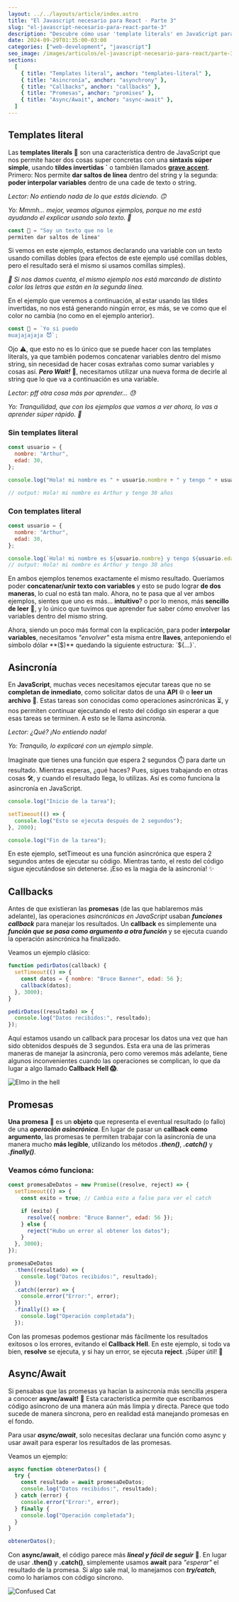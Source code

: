 ```yaml
---
layout: ../../layouts/article/index.astro
title: "El Javascript necesario para React - Parte 3"
slug: "el-javascript-necesario-para-react-parte-3"
description: "Descubre cómo usar 'template literals' en JavaScript para concatenar strings y variables de forma intuitiva. Aprende sobre 'asincronía', 'callbacks', 'promesas' y 'async/await' para manejar operaciones que tardan en completarse sin bloquear tu código. ¡Simplifica tu código JavaScript!"
date: 2024-09-29T01:35:00-03:00
categories: ["web-development", "javascript"]
seo_image: /images/articulos/el-javascript-necesario-para-react/parte-3/el-javascript-necesario-para-react-parte-3.webp
sections:
  [
    { title: "Templates literal", anchor: "templates-literal" },
    { title: "Asincronía", anchor: "asynchrony" },
    { title: "Callbacks", anchor: "callbacks" },
    { title: "Promesas", anchor: "promises" },
    { title: "Async/Await", anchor: "async-await" },
  ]
---
```


<h2 id="templates-literal">Templates literal</h2>

Las **templates literals** 🎨 son una característica dentro de JavaScript que nos permite hacer dos cosas super concretas con una **sintaxis súper simple**, usando **tildes invertidas** **\`** o también llamados [**grave accent**](https://en.wikipedia.org/wiki/Grave_accent). Primero: Nos permite **dar saltos de línea** dentro del string y la segunda: **poder interpolar variables** dentro de una cade de texto o string.

_Lector: No entiendo nada de lo que estás diciendo. 🙃_

_Yo: Mmmh... mejor, veamos algunos ejemplos, porque no me está ayudando el explicar usando solo texto. 🫣_

```javascript
const 🥺 = "Soy un texto que no le
permiten dar saltos de linea"
```

Si vemos en este ejemplo, estamos declarando una variable con un texto usando comillas dobles (para efectos de este ejemplo usé comillas dobles, pero el resultado será el mismo si usamos comillas simples).

_👀 Si nos damos cuenta, el mismo ejemplo nos está marcando de distinto color las letras que están en la segunda línea._

En el ejemplo que veremos a continuación, al estar usando las tildes invertidas, no nos está generando ningún error, es más, se ve como que el color no cambia (no como en el ejemplo anterior).

```javascript
const 💪 = `Yo si puedo
muajajajaja 😈`;
```

Ojo ⚠️, que esto no es lo único que se puede hacer con las templates literals, ya que también podemos concatenar variables dentro del mismo string, sin necesidad de hacer cosas extrañas como sumar variables y cosas así. _**Pero Wait!**_ 🛑, necesitamos utilizar una nueva forma de decirle al string que lo que va a continuación es una variable.

_Lector: pff otra cosa más por aprender... 😓_

_Yo: Tranquilidad, que con los ejemplos que vamos a ver ahora, lo vas a aprender súper rápido. 🚀_

### Sin templates literal

```javascript
const usuario = {
  nombre: "Arthur",
  edad: 30,
};

console.log("Hola! mi nombre es " + usuario.nombre + " y tengo " + usuario.edad + " años.");

// output: Hola! mi nombre es Arthur y tengo 30 años
```

### Con templates literal

```javascript
const usuario = {
  nombre: "Arthur",
  edad: 30,
};

console.log(`Hola! mi nombre es ${usuario.nombre} y tengo ${usuario.edad} años.`);
// output: Hola! mi nombre es Arthur y tengo 30 años
```

En ambos ejemplos tenemos exactamente el mismo resultado. Queríamos poder **concatenar/unir texto con variables** y esto se pudo lograr **de dos maneras**, lo cual no está tan malo. Ahora, no te pasa que al ver ambos ejemplos, sientes que uno es más... **intuitivo**? o por lo menos, más **sencillo de leer** 📖, y lo único que tuvimos que aprender fue saber cómo envolver las variables dentro del mismo string.

Ahora, siendo un poco más formal con la explicación, para poder **interpolar variables**, necesitamos _"envolver"_ esta misma entre **llaves**, anteponiendo el símbolo dólar **($)** quedando la siguiente estructura: `${...}`.

<h2 id="asynchrony">Asincronía</h2>

En **JavaScript**, muchas veces necesitamos ejecutar tareas que no se **completan de inmediato**, como solicitar datos de una **API** 🌐 o **leer un archivo** 📂. Estas tareas son conocidas como operaciones asincrónicas ⏳, y nos permiten continuar ejecutando el resto del código sin esperar a que esas tareas se terminen. A esto se le llama asincronía.

_Lector: ¿Qué? ¡No entiendo nada!_

_Yo: Tranquilo, lo explicaré con un ejemplo simple._

Imagínate que tienes una función que espera 2 segundos ⏱️ para darte un resultado. Mientras esperas, ¿qué haces? Pues, sigues trabajando en otras cosas 🛠️, y cuando el resultado llega, lo utilizas. Así es como funciona la asincronía en JavaScript.

```javascript
console.log("Inicio de la tarea");

setTimeout(() => {
  console.log("Esto se ejecuta después de 2 segundos");
}, 2000);

console.log("Fin de la tarea");
```

En este ejemplo, setTimeout es una función asincrónica que espera 2 segundos antes de ejecutar su código. Mientras tanto, el resto del código sigue ejecutándose sin detenerse. ¡Eso es la magia de la asincronía! ✨

<h2 id="callbacks">Callbacks</h2>

Antes de que existieran las **promesas** (de las que hablaremos más adelante), las operaciones _asincrónicas en JavaScript_ usaban _**funciones callback**_ para manejar los resultados. Un **callback** es simplemente una _**función que se pasa como argumento a otra función**_ y se ejecuta cuando la operación asincrónica ha finalizado.

Veamos un ejemplo clásico:

```javascript
function pedirDatos(callback) {
  setTimeout(() => {
    const datos = { nombre: "Bruce Banner", edad: 56 };
    callback(datos);
  }, 3000);
}

pedirDatos((resultado) => {
  console.log("Datos recibidos:", resultado);
});
```

Aquí estamos usando un callback para procesar los datos una vez que han sido obtenidos después de 3 segundos. Esta era una de las primeras maneras de manejar la asincronía, pero como veremos más adelante, tiene algunos inconvenientes cuando las operaciones se complican, lo que da lugar a algo llamado **Callback Hell 😱**.

![Elmo in the hell](https://media.giphy.com/media/11qCjC856PSmnm/giphy.gif)

<h2 id="promises">Promesas</h2>

**Una promesa** 📜 es un **objeto** que representa el eventual resultado (o fallo) de una _**operación asincrónica**_. En lugar de pasar un **callback como argumento**, las promesas te permiten trabajar con la asincronía de una manera mucho **más legible**, utilizando los métodos _**.then()**_, _**.catch()**_ y _**.finally()**_.

### Veamos cómo funciona:

```javascript
const promesaDeDatos = new Promise((resolve, reject) => {
  setTimeout(() => {
    const exito = true; // Cambia esto a false para ver el catch

    if (exito) {
      resolve({ nombre: "Bruce Banner", edad: 56 });
    } else {
      reject("Hubo un error al obtener los datos");
    }
  }, 3000);
});

promesaDeDatos
  .then((resultado) => {
    console.log("Datos recibidos:", resultado);
  })
  .catch((error) => {
    console.error("Error:", error);
  })
  .finally(() => {
    console.log("Operación completada");
  });
```

Con las promesas podemos gestionar más fácilmente los resultados exitosos o los errores, evitando el **Callback Hell**. En este ejemplo, si todo va bien, **resolve** se ejecuta, y si hay un error, se ejecuta **reject**. ¡Súper útil! 🚀

<h2 id="async-await">Async/Await</h2>

Si pensabas que las promesas ya hacían la asincronía más sencilla ¡espera a conocer **async/await!** 🚀 Esta característica permite que escribamos código asíncrono de una manera aún más limpia y directa. Parece que todo sucede de manera síncrona, pero en realidad está manejando promesas en el fondo.

Para usar _**async/await**_, solo necesitas declarar una función como async y usar await para esperar los resultados de las promesas.

Veamos un ejemplo:

```javascript
async function obtenerDatos() {
  try {
    const resultado = await promesaDeDatos;
    console.log("Datos recibidos:", resultado);
  } catch (error) {
    console.error("Error:", error);
  } finally {
    console.log("Operación completada");
  }
}

obtenerDatos();
```

Con **async/await**, el código parece más _**lineal y fácil de seguir**_ 👣. En lugar de usar **.then()** y **.catch()**, simplemente usamos **await** para _"esperar"_ el resultado de la promesa. Si algo sale mal, lo manejamos con _**try/catch**_, como lo haríamos con código síncrono.

![Confused Cat](https://media.giphy.com/media/l2RsBhyCSu5Y5XU3Zf/giphy.gif)
